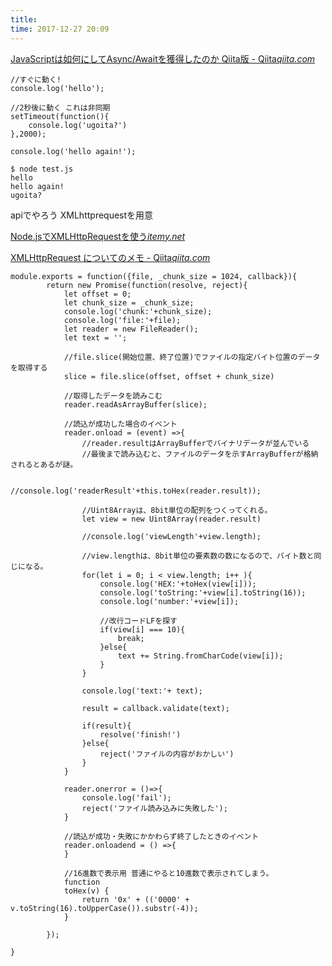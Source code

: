 ```yaml
---
title: 
time: 2017-12-27 20:09
---
```


[JavaScriptは如何にしてAsync/Awaitを獲得したのか Qiita版 - Qiita](https://qiita.com/gaogao_9/items/5417d01b4641357900c7)<cite class="hatena-citation"><a href="https://qiita.com/gaogao_9/items/5417d01b4641357900c7">qiita.com</a></cite>

```
//すぐに動く!
console.log('hello');

//2秒後に動く これは非同期
setTimeout(function(){
    console.log('ugoita?')
},2000);

console.log('hello again!');
```

```
$ node test.js
hello
hello again!
ugoita?
```

apiでやろう XMLhttprequestを用意

[Node.jsでXMLHttpRequestを使う](http://itemy.net/?p=386)<cite class="hatena-citation"><a href="http://itemy.net/?p=386">itemy.net</a></cite>

[XMLHttpRequest についてのメモ - Qiita](https://qiita.com/sirone/items/412b2a171dccb11e1bb6)<cite class="hatena-citation"><a href="https://qiita.com/sirone/items/412b2a171dccb11e1bb6">qiita.com</a></cite>

```
module.exports = function({file, _chunk_size = 1024, callback}){
        return new Promise(function(resolve, reject){
            let offset = 0;
            let chunk_size = _chunk_size;
            console.log('chunk:'+chunk_size);
            console.log('file:'+file);
            let reader = new FileReader();
            let text = '';

            //file.slice(開始位置、終了位置)でファイルの指定バイト位置のデータを取得する
            slice = file.slice(offset, offset + chunk_size)

            //取得したデータを読みこむ
            reader.readAsArrayBuffer(slice);

            //読込が成功した場合のイベント
            reader.onload = (event) =>{
                //reader.resultはArrayBufferでバイナリデータが並んでいる
                //最後まで読み込むと、ファイルのデータを示すArrayBufferが格納されるとあるが謎。

                //console.log('readerResult'+this.toHex(reader.result));

                //Uint8Arrayは、8bit単位の配列をつくってくれる。
                let view = new Uint8Array(reader.result)
            
                //console.log('viewLength'+view.length);
                
                //view.lengthは、8bit単位の要素数の数になるので、バイト数と同じになる。
                for(let i = 0; i < view.length; i++ ){
                    console.log('HEX:'+toHex(view[i]));
                    console.log('toString:'+view[i].toString(16));
                    console.log('number:'+view[i]);

                    //改行コードLFを探す
                    if(view[i] === 10){
                        break;
                    }else{
                        text += String.fromCharCode(view[i]);
                    }
                }

                console.log('text:'+ text);

                result = callback.validate(text);

                if(result){
                    resolve('finish!')
                }else{
                    reject('ファイルの内容がおかしい')
                }
            }

            reader.onerror = ()=>{
                console.log('fail');
                reject('ファイル読み込みに失敗した');
            }

            //読込が成功・失敗にかかわらず終了したときのイベント
            reader.onloadend = () =>{
            }

            //16進数で表示用 普通にやると10進数で表示されてしまう。
            function
            toHex(v) {
                return '0x' + (('0000' + v.toString(16).toUpperCase()).substr(-4));
            }

        });

}
```
